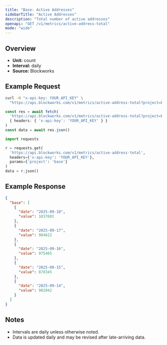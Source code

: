 ```yaml
---
title: "Base: Active Addresses"
sidebarTitle: "Active Addresses"
description: "Total number of active addresses"
openapi: "GET /v1/metrics/active-address-total"
mode: "wide"
---
```


## Overview

- **Unit:** count
- **Interval:** daily
- **Source:** Blockworks

## Example Request

<CodeGroup>

```bash cURL
curl -H "x-api-key: YOUR_API_KEY" \
  "https://api.blockworks.com/v1/metrics/active-address-total?project=base"
```

```typescript TypeScript
const res = await fetch(
  'https://api.blockworks.com/v1/metrics/active-address-total?project=base',
  { headers: { 'x-api-key': 'YOUR_API_KEY' } }
)
const data = await res.json()
```

```python Python
import requests

r = requests.get(
  'https://api.blockworks.com/v1/metrics/active-address-total',
  headers={'x-api-key': 'YOUR_API_KEY'},
  params={'project': 'base'}
)
data = r.json()
```

</CodeGroup>

## Example Response

```json
{
  "base": [
    {
      "date": "2025-09-18",
      "value": 1037601
    },
    {
      "date": "2025-09-17",
      "value": 984622
    },
    {
      "date": "2025-09-16",
      "value": 975465
    },
    {
      "date": "2025-09-15",
      "value": 878345
    },
    {
      "date": "2025-09-14",
      "value": 982842
    }
  ]
}
```

## Notes
- Intervals are daily unless otherwise noted.
- Data is updated daily and may be revised after late-arriving data.